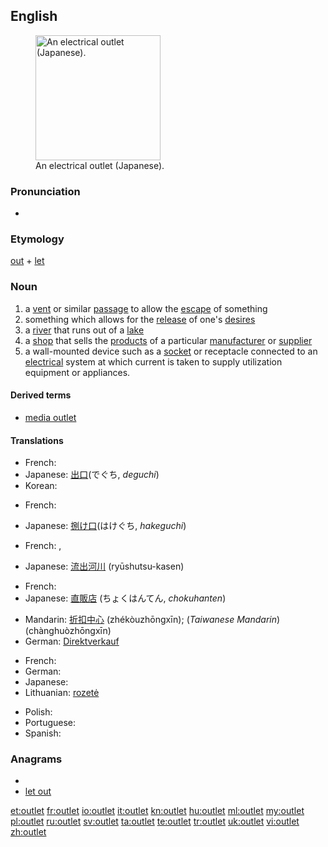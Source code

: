 {{wikipedia}}
==English==
[[Image:OutletGround.jpg|thumb|200px|right|An electrical outlet (Japanese).]]

===Pronunciation===
*{{audio|en-us-outlet.ogg|Audio (US)}}

===Etymology===
[[out]] + [[let]]

===Noun===
{{en-noun}}

# a [[vent]] or similar [[passage]] to allow the [[escape]] of something
# something which allows for the [[release]] of one's [[desire]]s
# a [[river]] that runs out of a [[lake]]
# a [[shop]] that sells the [[product]]s of a particular [[manufacturer]] or [[supplier]]
# a wall-mounted device such as a [[socket]] or receptacle connected to an [[electrical]] system at which current is taken to supply utilization equipment or appliances.

====Derived terms====
* [[media outlet]]

====Translations====
{{trans-top|vent}}
{{trans-mid}}
* French: {{t+|fr|issue|f}}
* Japanese: [[出口]](でぐち, ''deguchi'')
* Korean: {{t|ko|출구 (chulgu)|sc=Hang}}
{{trans-bottom}}

{{trans-top|release of desires}}
* French: {{t+|fr|exutoire|m}}
{{trans-mid}}
* Japanese: [[捌け口]](はけぐち, ''hakeguchi'')
{{trans-bottom}}

{{trans-top|river}}
* French: {{t+|fr|exutoire|m}}, {{t+|fr|dérivatif|m}}
{{trans-mid}}
* Japanese: [[流出河川]] (ryūshutsu-kasen)
{{trans-bottom}}

{{trans-top|shop}}
* French: {{t+|fr|magasin d’usine|m}}
* Japanese: [[直販店]] (ちょくはんてん, ''chokuhanten'')
{{trans-mid}}
* Mandarin: [[折扣中心]] (zhékòuzhōngxīn); (''Taiwanese Mandarin'') {{zh-ts|暢貨中心|畅货中心}} (chànghuòzhōngxīn)
* German: [[Direktverkauf]] {{m}}
{{trans-bottom}}

{{trans-top|wall-mounted socket}}
* French: {{t+|fr|prise de courant|f}}
* German: {{t+|de|Steckdose|f}}
* Japanese: {{t+|ja|コンセント|tr=konsento}}
* Lithuanian: [[rozetė]] {{f}}
{{trans-mid}}
* Polish: {{t+|pl|gniazdko|n}}
* Portuguese: {{t+|pt|tomada|f}}
* Spanish: {{t-|es|enchufe|m}}
{{trans-bottom}}

===Anagrams===
* {{alphagram|elottu}}
* [[let out#English|let out]]

[[et:outlet]]
[[fr:outlet]]
[[io:outlet]]
[[it:outlet]]
[[kn:outlet]]
[[hu:outlet]]
[[ml:outlet]]
[[my:outlet]]
[[pl:outlet]]
[[ru:outlet]]
[[sv:outlet]]
[[ta:outlet]]
[[te:outlet]]
[[tr:outlet]]
[[uk:outlet]]
[[vi:outlet]]
[[zh:outlet]]